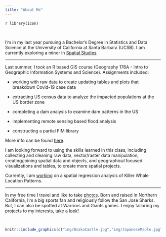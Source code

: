 ```yaml
---
title: "About Me"
---
```


`r library(icon)`

<br>

I'm in my last year pursuing a Bachelor’s Degree in Statistics and Data Science at the University of California at Santa Barbara (UCSB).  I am currently exploring a minor in [Spatial Studies](http://spatial.ucsb.edu/academic-minor/).

***

Last summer, I took an R based GIS course (Geography 176A - Intro to Geographic Information Systems and Science). 
Assignments included: 

- working with raw data to create updating tables and plots that breakdown Covid-19 case data

- extracting US census data  to analyze the impacted populations at the US border zone 

- completing a dam analysis to examine dam patterns in the US

- implementing remote sensing based flood analysis

- constructing a partial FIM library

More info can be found [here](https://catherinerauch.github.io/geog176A.html).


I am looking forward to using the skills learned in this class, including collecting and cleaning raw data, vector/raster data manipulation, creating/joining spatial data and objects, and geographical focused visualizations and tables, to create more spatial projects. 

Currently, I am [working](https://catherinerauch.github.io/geog176A.html) on a spatial regression analysis of Killer Whale Location Patterns.

***

In my free time I travel and like to take [photos](https://vsco.co/catttrauc/gallery). Born and raised in Northern California, I'm a big sports fan and religiously follow the San Jose Sharks. But, I can also be spotted at Warriors and Giants games. I enjoy tailoring my projects to my interests, take a [look](https://catherinerauch.github.io/projects.html)!

<br>
```r
knitr::include_graphics(c("img/OsakaCastle.jpg","img/JapaneseMaple.jpg"))
``` 

